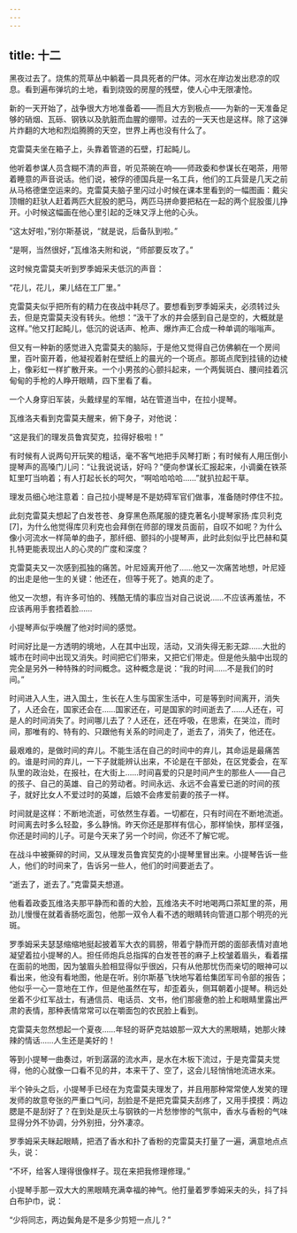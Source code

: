 ```yaml
---
---
---
```

title: 十二
---



黑夜过去了。烧焦的荒草丛中躺着一具具死者的尸体。河水在岸边发出悲凉的叹息。看到遍布弹坑的土地，看到烧毁的房屋的残壁，使人心中无限凄怆。

新的一天开始了，战争很大方地准备着——而且大方到极点——为新的一天准备足够的硝烟、瓦砾、钢铁以及肮脏而血腥的绷带。过去的一天天也是这样。除了这弹片炸翻的大地和烈焰腾腾的天空，世界上再也没有什么了。

克雷莫夫坐在箱子上，头靠着管道的石壁，打起盹儿。

他听着参谋人员含糊不清的声音，听见茶碗在响——师政委和参谋长在喝茶，用带着睡意的声音说话。他们说，被俘的德国兵是一名工兵，他们的工兵营是几天之前从马格德堡空运来的。克雷莫夫脑子里闪过小时候在课本里看到的一幅图画：戴尖顶帽的赶驮人赶着两匹大屁股的肥马，两匹马拼命要把粘在一起的两个屁股蛋儿挣开。小时候这幅画在他心里引起的乏味又浮上他的心头。

“这太好啦，”别尔斯基说，“就是说，后备队到啦。”

“是啊，当然很好，”瓦维洛夫附和说，“师部要反攻了。”

这时候克雷莫夫听到罗季姆采夫低沉的声音：

“花儿，花儿，果儿结在工厂里。”

克雷莫夫似乎把所有的精力在夜战中耗尽了。要想看到罗季姆采夫，必须转过头去，但是克雷莫夫没有转头。他想：“汲干了水的井会感到自己是空的，大概就是这样。”他又打起盹儿，低沉的说话声、枪声、爆炸声汇合成一种单调的嗡嗡声。

但又有一种新的感觉进入克雷莫夫的脑际，于是他又觉得自己仿佛躺在一个房间里，百叶窗开着，他凝视着射在壁纸上的晨光的一个斑点。那斑点爬到挂镜的边棱上，像彩虹一样扩散开来。一个小男孩的心颤抖起来，一个两鬓斑白、腰间挂着沉甸甸的手枪的人睁开眼睛，四下里看了看。

一个人身穿旧军装，头戴绿星的军帽，站在管道当中，在拉小提琴。

瓦维洛夫看到克雷莫夫醒来，俯下身子，对他说：

“这是我们的理发员鲁宾契克，拉得好极啦！”

有时候有人说两句开玩笑的粗话，毫不客气地把手风琴打断；有时候有人用压倒小提琴声的高嗓门儿问：“让我说说话，好吗？”便向参谋长汇报起来，小调羹在铁茶缸里叮当响着；有人打起长长的呵欠，“啊哈哈哈哈……”就扒拉起干草。

理发员细心地注意着：自己拉小提琴是不是妨碍军官们做事，准备随时停住不拉。

此刻克雷莫夫想起了白发苍苍、身穿黑色燕尾服的捷克著名小提琴家扬·库贝利克[7]，为什么他觉得库贝利克也会拜倒在师部的理发员面前，自叹不如呢？为什么像小河流水一样简单的曲子，那纤细、颤抖的小提琴声，此时此刻似乎比巴赫和莫扎特更能表现出人的心灵的广度和深度？

克雷莫夫又一次感到孤独的痛苦。叶尼娅离开他了……他又一次痛苦地想，叶尼娅的出走是他一生的关键：他还在，但等于死了。她真的走了。

他又一次想，有许多可怕的、残酷无情的事应当对自己说说……不应该再羞怯，不应该再用手套捂着脸……

小提琴声似乎唤醒了他对时间的感觉。

时间好比是一方透明的境地，人在其中出现，活动，又消失得无影无踪……大批的城市在时间中出现又消失。时间把它们带来，又把它们带走。但是他头脑中出现的完全是另外一种特殊的时间概念。这种概念是说：“我的时间……不是我们的时间。”

时间进入人生，进入国土，生长在人生与国家生活中，可是等到时间离开，消失了，人还会在，国家还会在……国家还在，可是国家的时间逝去了……人还在，可是人的时间消失了。时间哪儿去了？人还在，还在呼吸，在思索，在哭泣，而时间，那唯有的、特有的、只跟他有关系的时间走了，逝去了，消失了，他还在。

最艰难的，是做时间的弃儿。不能生活在自己的时间中的弃儿，其命运是最痛苦的。谁是时间的弃儿，一下子就能辨认出来，不论是在干部处，在区党委会，在军队里的政治处，在报社，在大街上……时间喜爱的只是时间产生的那些人——自己的孩子、自己的英雄、自己的劳动者。时间永远、永远不会喜爱已逝的时间的孩子，就好比女人不爱过时的英雄，后娘不会疼爱前妻的孩子一样。

时间就是这样：不断地流逝，可依然生存着。一切都在，只有时间在不断地流逝。时间离去时多么轻盈，多么静悄。昨天你还是那样有信心，那样愉快，那样坚强，你还是时间的儿子。可是今天来了另一个时间，你还不了解它呢。

在战斗中被撕碎的时间，又从理发员鲁宾契克的小提琴里冒出来。小提琴告诉一些人，他们的时间来了，告诉另一些人，他们的时间要逝去了。

“逝去了，逝去了。”克雷莫夫想道。

他看着政委瓦维洛夫那平静而和善的大脸，瓦维洛夫不时地喝两口茶缸里的茶，用劲儿慢慢在就着香肠吃面包，他那一双令人看不透的眼睛转向管道口那个明亮的光斑。

罗季姆采夫瑟瑟缩缩地挺起披着军大衣的肩膀，带着宁静而开朗的面部表情对直地凝望着拉小提琴的人。担任师炮兵总指挥的白发苍苍的麻子上校皱着眉头，看着摆在面前的地图，因为皱眉头脸相显得似乎很凶，只有从他那忧伤而亲切的眼神可以看出来，他没有看地图，他是在听。别尔斯基飞快地写着给集团军司令部的报告；他似乎一心一意地在工作，但是他虽然在写，却歪着头，侧耳朝着小提琴。稍远处坐着不少红军战士，有通信员、电话员、文书，他们那疲惫的脸上和眼睛里露出严肃的表情，那种表情常常可以在嚼面包的农民脸上看到。

克雷莫夫忽然想起一个夏夜……年轻的哥萨克姑娘那一双大大的黑眼睛，她那火辣辣的情话……人生还是美好的！

等到小提琴一曲奏过，听到潺潺的流水声，是水在木板下流过，于是克雷莫夫觉得，他的心就像一口看不见的井，本来干了、空了，这会儿轻悄悄地流进水来。

半个钟头之后，小提琴手已经在为克雷莫夫理发了，并且用那种常常使人发笑的理发师的故意夸张的严重口气问，刮脸是不是把克雷莫夫刮疼了，又用手摸摸：两边腮是不是刮好了？在到处是灰土与钢铁的一片愁惨惨的气氛中，香水与香粉的气味显得分外不协调，分外别扭，分外凄凉。

罗季姆采夫眯起眼睛，把洒了香水和扑了香粉的克雷莫夫打量了一遍，满意地点点头，说：

“不坏，给客人理得很像样子。现在来把我修理修理。”

小提琴手那一双大大的黑眼睛充满幸福的神气。他打量着罗季姆采夫的头，抖了抖白布护巾，说：

“少将同志，两边鬓角是不是多少剪短一点儿？”
